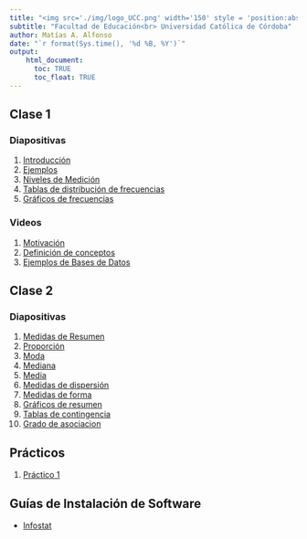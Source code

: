 ```yaml
---
title: "<img src='./img/logo_UCC.png' width='150' style = 'position:absolute; top:10px; right:15%; padding:10px; z-index:-1; opacity:0.25'>Psicoestadística"
subtitle: "Facultad de Educación<br> Universidad Católica de Córdoba"
author: Matías A. Alfonso
date: "`r format(Sys.time(), '%d %B, %Y')`"
output:
    html_document:
      toc: TRUE
      toc_float: TRUE
---
```


## Clase 1

### Diapositivas
1) [Introducción](./01_Introducción/introduccion.html)
2) [Ejemplos](./01_ejemplosIntroduccion/ejemplosIntroduccion.html)
3) [Niveles de Medición](./01_NivelesMedicion/nivelesMedicion.html)
4) [Tablas de distribución de frecuencias](./01_tablasFrecuencia/01_tablasFrecuencia.html)
5) [Gráficos de frecuencias](./01_graficoFrecuencias/01_graficoFrecuencias.html)

### Videos

1) [Motivación](https://youtu.be/KkgTu8_edPg)
3) [Definición de conceptos](https://youtu.be/safhRHTMWcU)
2) [Ejemplos de Bases de Datos](https://youtu.be/P-Iskr34erg)

## Clase 2

### Diapositivas

1) [Medidas de Resumen](./01_Medidas_de_Resumen/01_Medidas_de_Resumen.html)
1) [Proporción](./01_Proporcion/01_Proporcion.html)
3) [Moda](./01_Moda/01_Moda.html)
4) [Mediana](./01_Mediana/01_Mediana.html)
5) [Media](./01_Media/01_Media.html)
1) [Medidas de dispersión](./01_Medidas_de_dispersion/01_Medidas_de_dispersion.html)
7) [Medidas de forma](./01_Medidas_de_forma/01_Medidas_de_forma.html)
7) [Gráficos de resumen](./01_Graficos_de_resumen/01_Graficos_de_Resumen.html)
8) [Tablas de contingencia](./01_tablas_de_contingencia/tablas_de_contingencia.html)  
8) [Grado de asociacion](./01_grado_de_asociacion/grado_de_asociacion.html)  


## Prácticos

1) [Práctico 1](practicos/practico1.pdf)

## Guías de Instalación de Software

* [Infostat](https://www.youtube.com/watch?v=Wq7yUAiTgCo)